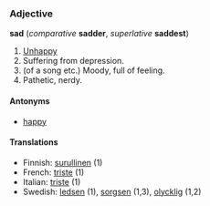 === Adjective ===
'''sad''' (''comparative'' '''sadder''', ''superlative'' '''saddest''')

#[[Unhappy]] <!--needs a better definition-->
# Suffering from depression.
# (of a song etc.) Moody, full of feeling.
# Pathetic, nerdy.

====Antonyms====
* [[happy]]

====Translations====
*Finnish: [[surullinen]] (1)
*French: [[triste#French|triste]] (1)
*Italian: [[triste#Italian|triste]] (1)
*Swedish: [[ledsen]] (1), [[sorgsen]] (1,3), [[olycklig]] (1,2)